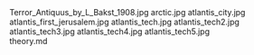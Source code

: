     
<PopImage className="sm:float-right clear-right m-auto sm:m-1 sm:ml-4" src={JPG_Terror_Antiquus_by_L_Bakst_1908_jpg} alt="Terror_Antiquus_by_L_Bakst_1908.jpg">
	Terror_Antiquus_by_L_Bakst_1908.jpg
</PopImage>
<PopImage className="sm:float-left clear-left m-auto sm:m-1 sm:mr-4" src={JPG_arctic_jpg} alt="arctic.jpg">
	arctic.jpg
</PopImage>
<PopImage className="sm:float-right clear-right m-auto sm:m-1 sm:ml-4" src={JPG_atlantis_city_jpg} alt="atlantis_city.jpg">
	atlantis_city.jpg
</PopImage>
<PopImage className="sm:float-left clear-left m-auto sm:m-1 sm:mr-4" src={JPG_atlantis_first_jerusalem_jpg} alt="atlantis_first_jerusalem.jpg">
	atlantis_first_jerusalem.jpg
</PopImage>
<PopImage className="sm:float-right clear-right m-auto sm:m-1 sm:ml-4" src={JPG_atlantis_tech_jpg} alt="atlantis_tech.jpg">
	atlantis_tech.jpg
</PopImage>
<PopImage className="sm:float-left clear-left m-auto sm:m-1 sm:mr-4" src={JPG_atlantis_tech2_jpg} alt="atlantis_tech2.jpg">
	atlantis_tech2.jpg
</PopImage>
<PopImage className="sm:float-right clear-right m-auto sm:m-1 sm:ml-4" src={JPG_atlantis_tech3_jpg} alt="atlantis_tech3.jpg">
	atlantis_tech3.jpg
</PopImage>
<PopImage className="sm:float-left clear-left m-auto sm:m-1 sm:mr-4" src={JPG_atlantis_tech4_jpg} alt="atlantis_tech4.jpg">
	atlantis_tech4.jpg
</PopImage>
<PopImage className="sm:float-right clear-right m-auto sm:m-1 sm:ml-4" src={JPG_atlantis_tech5_jpg} alt="atlantis_tech5.jpg">
	atlantis_tech5.jpg
</PopImage>
<div className="w-full md:max-w-[80rem] float-right italic">
	<MD_theory_md />
	theory.md
</div>
